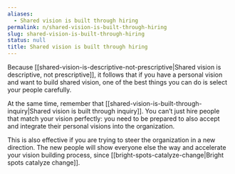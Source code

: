 ```yaml
---
aliases:
  - Shared vision is built through hiring
permalink: n/shared-vision-is-built-through-hiring
slug: shared-vision-is-built-through-hiring
status: null
title: Shared vision is built through hiring
---
```

Because [[shared-vision-is-descriptive-not-prescriptive|Shared vision is descriptive, not prescriptive]], it follows that if you have a personal vision and want to build shared vision, one of the best things you can do is select your people carefully.

At the same time, remember that [[shared-vision-is-built-through-inquiry|Shared vision is built through inquiry]]. You can’t just hire people that match your vision perfectly: you need to be prepared to also accept and integrate their personal visions into the organization.

This is also effective if you are trying to steer the organization in a new direction. The new people will show everyone else the way and accelerate your vision building process, since [[bright-spots-catalyze-change|Bright spots catalyze change]].
